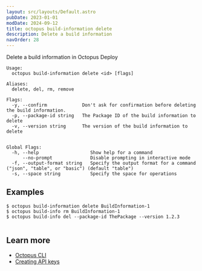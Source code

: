```yaml
---
layout: src/layouts/Default.astro
pubDate: 2023-01-01
modDate: 2024-09-12
title: octopus build-information delete
description: Delete a build information
navOrder: 28
---
```


Delete a build information in Octopus Deploy

```
Usage:
  octopus build-information delete <id> [flags]

Aliases:
  delete, del, rm, remove

Flags:
  -y, --confirm             Don't ask for confirmation before deleting the build information.
  -p, --package-id string   The Package ID of the build information to delete
  -v, --version string      The version of the build information to delete


Global Flags:
  -h, --help                   Show help for a command
      --no-prompt              Disable prompting in interactive mode
  -f, --output-format string   Specify the output format for a command ("json", "table", or "basic") (default "table")
  -s, --space string           Specify the space for operations

```

## Examples

<SamplesInstance />

```
$ octopus build-information delete BuildInformation-1
$ octopus build-info rm BuildInformation-1
$ octopus build-info del --package-id ThePackage --version 1.2.3


```

## Learn more

- [Octopus CLI](/docs/octopus-rest-api/cli)
- [Creating API keys](/docs/octopus-rest-api/how-to-create-an-api-key)